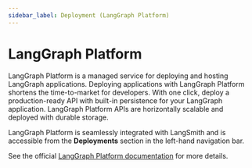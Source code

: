 ```yaml
---
sidebar_label: Deployment (LangGraph Platform)
---
```


# LangGraph Platform

LangGraph Platform is a managed service for deploying and hosting LangGraph applications. Deploying applications with LangGraph Platform shortens the time-to-market for developers. With one click, deploy a production-ready API with built-in persistence for your LangGraph application. LangGraph Platform APIs are horizontally scalable and deployed with durable storage.

LangGraph Platform is seamlessly integrated with LangSmith and is accessible from the **Deployments** section in the left-hand navigation bar.

See the official <a href="https://langchain-ai.github.io/langgraph/concepts/langgraph_platform/" target="_blank">LangGraph Platform documentation</a> for more details.
